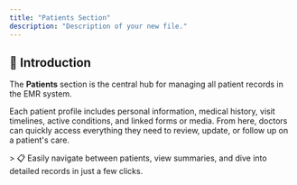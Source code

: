 ```yaml
---
title: "Patients Section"
description: "Description of your new file."
---
```


## 👤 Introduction

The **Patients** section is the central hub for managing all patient records in the EMR system.

Each patient profile includes personal information, medical history, visit timelines, active conditions, and linked forms or media. From here, doctors can quickly access everything they need to review, update, or follow up on a patient's care.

\> 📋 Easily navigate between patients, view summaries, and dive into detailed records in just a few clicks.